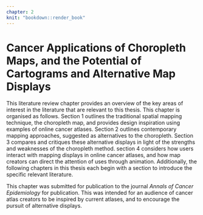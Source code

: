```yaml
---
chapter: 2
knit: "bookdown::render_book"
---
```


# Cancer Applications of Choropleth Maps, and the Potential of Cartograms and Alternative Map Displays {#ch:literature}

This literature review chapter provides an overview of the key areas of interest in the literature that are relevant to this thesis. This chapter is organised as follows. Section 1 outlines the traditional spatial mapping technique, the choropleth map, and provides design inspiration using examples of online cancer atlases. Section 2 outlines contemporary mapping approaches, suggested as alternatives to the choropleth. Section 3 compares and critiques these alternative displays in light of the strengths and weaknesses of the choropleth method. section 4 considers how users interact with mapping displays in online cancer atlases, and how map creators can direct the attention of uses through animation. Additionally, the following chapters in this thesis each begin with a section to introduce the specific relevant literature.

This chapter was submitted for publication to the journal *Annals of Cancer Epidemiology* for publication. This was intended for an audience of cancer atlas creators to be inspired by current atlases, and to encourage the pursuit of alternative displays.


\includepdf[pages = {1-}, scale=0.8]{statement-of-contribution_literature.pdf}

\includepdf[pages = {1-}, scale=1]{02-literature.pdf}
